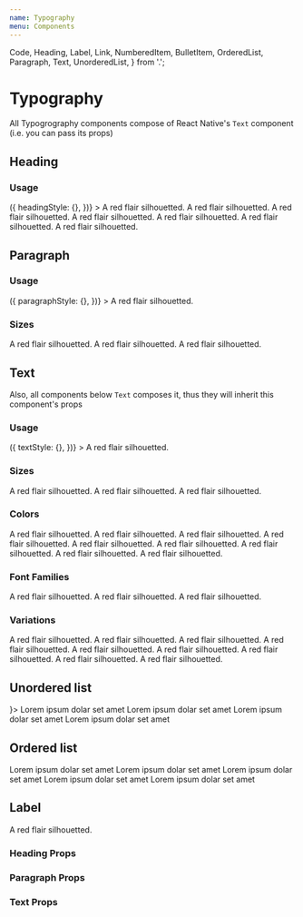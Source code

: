 ```yaml
---
name: Typography
menu: Components
---
```


  Code,
  Heading,
  Label,
  Link,
  NumberedItem,
  BulletItem,
  OrderedList,
  Paragraph,
  Text,
  UnorderedList,
} from '.';

# Typography

All Typogrography components compose of React Native's `Text` component (i.e. you can pass its props)

## Heading

### Usage

<Playground>
  <Heading
    accessibilityLevel={3} // 1-6
    align="left"
    size="xxlarge"
    getStyles={(props, theme) => ({
      headingStyle: {},
    })}
  >
    A red flair silhouetted.
  </Heading>
</Playground>

<Playground>
  <Box flexDirection="column">
    <Heading size="xxxlarge">A red flair silhouetted.</Heading>
    <Heading size="xxlarge">A red flair silhouetted.</Heading>
    <Heading size="xlarge">A red flair silhouetted.</Heading>
    <Heading size="large">A red flair silhouetted.</Heading>
    <Heading size="medium">A red flair silhouetted.</Heading>
    <Heading size="small">A red flair silhouetted.</Heading>
  </Box>
</Playground>

## Paragraph

### Usage

<Playground>
  <Paragraph
    color="primary"
    align="left"
    size="large" // small - large
    fontFamily="text"
    getStyles={(props, theme) => ({
      paragraphStyle: {},
    })}
  >
    A red flair silhouetted.
  </Paragraph>
</Playground>

### Sizes

<Playground>
  <Box flexDirection="column">
    <Paragraph size="small">A red flair silhouetted.</Paragraph>
    <Paragraph size="medium">A red flair silhouetted.</Paragraph>
    <Paragraph size="large">A red flair silhouetted.</Paragraph>
  </Box>
</Playground>

## Text

Also, all components below `Text` composes it, thus they will inherit this component's props

### Usage

<Playground>
  <Text
    color="primary"
    align="left"
    size="large" // small - large
    fontFamily="text"
    isBold
    isItalic
    isInline
    transform="uppercase"
    getStyles={(props, theme) => ({
      textStyle: {},
    })}
  >
    A red flair silhouetted.
  </Text>
</Playground>

### Sizes

<Playground>
  <Box flexDirection="column">
    <Text size="small">A red flair silhouetted.</Text>
    <Text size="medium">A red flair silhouetted.</Text>
    <Text size="large">A red flair silhouetted.</Text>
  </Box>
</Playground>

### Colors

<Playground>
  <Box flexDirection="column">
    <Text color="dark">A red flair silhouetted.</Text>
    <Text color="default">A red flair silhouetted.</Text>
    <Text color="muted">A red flair silhouetted.</Text>
    <Text color="selected">A red flair silhouetted.</Text>
    <Text color="danger">A red flair silhouetted.</Text>
    <Text color="info">A red flair silhouetted.</Text>
    <Text color="none">A red flair silhouetted.</Text>
    <Text color="success">A red flair silhouetted.</Text>
    <Text color="warning">A red flair silhouetted.</Text>
  </Box>
</Playground>

### Font Families

<Playground>
  <Box flexDirection="column">
    <Text fontFamily="heading">A red flair silhouetted.</Text>
    <Text fontFamily="text">A red flair silhouetted.</Text>
    <Text fontFamily="mono">A red flair silhouetted.</Text>
  </Box>
</Playground>

### Variations

<Playground>
  <Box flexDirection="column">
    <Text isBold>A red flair silhouetted.</Text>
    <Text isItalic>A red flair silhouetted.</Text>
    <Text isItalic isBold>
      A red flair silhouetted.
    </Text>
    <Text align="left">A red flair silhouetted.</Text>
    <Text align="center">A red flair silhouetted.</Text>
    <Text align="right">A red flair silhouetted.</Text>
    <Text transform="uppercase">A red flair silhouetted.</Text>
    <Text transform="lowercase">A red flair silhouetted.</Text>
    <Text transform="capitalize">A red flair silhouetted.</Text>
  </Box>
</Playground>

## Unordered list

<Playground>
  <UnorderedList icon={<Icon name="check" />}>
    <BulletItem>Lorem ipsum dolar set amet</BulletItem>
    <BulletItem>Lorem ipsum dolar set amet</BulletItem>
    <BulletItem>Lorem ipsum dolar set amet</BulletItem>
    <BulletItem>Lorem ipsum dolar set amet</BulletItem>
  </UnorderedList>
</Playground>

## Ordered list

<Playground>
  <OrderedList>
    <NumberedItem>Lorem ipsum dolar set amet</NumberedItem>
    <NumberedItem>Lorem ipsum dolar set amet</NumberedItem>
    <NumberedItem>Lorem ipsum dolar set amet</NumberedItem>
    <NumberedItem>Lorem ipsum dolar set amet</NumberedItem>
    <NumberedItem>Lorem ipsum dolar set amet</NumberedItem>
  </OrderedList>
</Playground>

## Label

<Playground>
  <Box flexDirection="column">
    <Label>A red flair silhouetted.</Label>
  </Box>
</Playground>

### Heading Props

<PropsTable of={Heading} />

### Paragraph Props

<PropsTable of={Paragraph} />

### Text Props

<PropsTable of={Text} />
